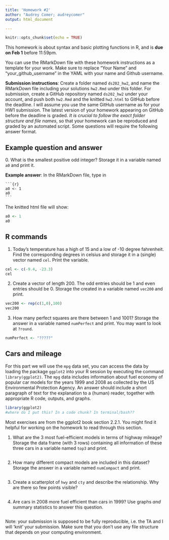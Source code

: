 ```yaml
---
title: 'Homework #2'
author: "Audrey Comer; audreycomer"
output: html_document

---
```


```r
knitr::opts_chunk$set(echo = TRUE)
```

This homework is about syntax and basic plotting functions in R, and is **due on Feb 1** before 11:59pm.

You can use the RMarkDown file with these homework instructions as a template for your work. 
Make sure to replace "Your Name" and "your_github_username" in the YAML with your name and Github username.

**Submission instructions**: Create a folder named `ds202_hw2`, and name the RMarkDown file including your solutions `hw2.Rmd` under this folder. For submission, create a GitHub repository named `ds202_hw2` under your account, and push both `hw2.Rmd` and the knitted `hw2.html` to GitHub before the deadline. I will assume you use the same GitHub username as for your HW1 submission. The latest version of your homework appearing on GitHub before the deadline is graded. *It is crucial to follow the exact folder structure and file names*, so that your homework can be reproduced and graded by an automated script. Some questions will require the following answer format.

## Example question and answer
0\. What is the smallest positive odd integer? Storage it in a variable named `a0` and print it.

**Example answer**:
In the RMarkDown file, type in
<pre><code>```{r}
a0 <- 1
a0
```</code></pre>
The knitted html file will show:
```r
a0 <- 1
a0
```

## R commands
1. Today's temperature has a high of 15 and a low of -10 degree fahrenheit.  Find the corresponding degrees in celsius and storage it in a (single) vector named `cel`. Print the variable.
```r
cel <- c(-9.4, -23.3)
cel
```

2. Create a vector of length 200. The odd entries should be 1 and even entries should be 0. Storage the created in a variable named `vec200` and print.
```r
vec200 <- rep(c(1,0),100)
vec200
```

3. How many perfect squares are there between 1 and 1001? Storage the answer in a  variable named `numPerfect` and print. You may want to look at `?round`.
```r
numPerfect <- "?????"
```

## Cars and mileage
For this part we will use the `mpg` data set, you can access the data by loading the package `ggplot2` into your R session by executing the command 
`library(ggplot2)`. The `mpg` data includes information about fuel economy of popular car models
for the years 1999 and 2008 as collected by the US Environmental Protection Agency. An answer should include a short paragraph of text for the explanation to a (human) reader, together with appropriate R code, outputs, and graphs.
```r
library(ggplot2)
#where do I put this? In a code chunk? In terminal/bash??
```

Most exercises are from the ggplot2 book section 2.2.1. You might find it helpful for working on the homework to read through this section.

1. What are the 3 most fuel-efficient models in terms of highway mileage? Storage the data frame (with 3 rows) containing all information of these three cars in a variable named `top3` and print.
```r

```

2. How many different compact models are included in this dataset? Storage the answer in  a variable named `numCompact` and print.
```r

```

3. Create a scatterplot of `hwy` and `cty` and describe the relationship. Why are there so few points visible?
```r

```

4. Are cars in 2008 more fuel efficient than cars in 1999? Use graphs *and* summary statistics to answer this question. 
```r

```

Note: your submission is supposed to be fully reproducible, i.e. the TA and I will 'knit' your submission. Make sure that you don't use any file structure that depends on your computing environment.